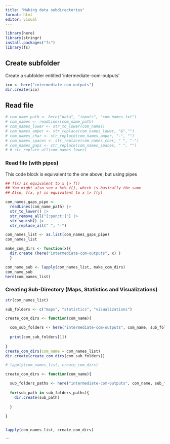 ```yaml
---
title: "Making data subdirectories"
format: html
editor: visual
---
```


```r
library(here)
library(stringr)
install.packages("fs")
library(fs)
```

## Create subfolder

Create a subfolder entitled 'intermediate-com-outputs'

```r
ico <- here("intermediate-com-outputs")
dir.create(ico)
```

## Read file

```r

# com_name_path <- here("data", "inputs", "com-names.txt")
# com_names <- readLines(com_name_path)
# com_names_lower <- str_to_lower(com_names)
# com_names_amper <- str_replace(com_names_lower, "&","")
# com_names_char <- str_replace(com_names_amper, "-", "")
# com_names_spaces <- str_replace(com_names_char, " ", "-")
# com_names_gaps <- str_replace(com_names_spaces, " ", "")
# # str_replace_all(com_names_lower)

```

### Read file (with pipes)

This code block is equivalent to the one above, but using pipes

```r
## f(x) is equivalent to x |> f()
## You might also see x %>% f(), which is basically the same
## Also, f(x, y) is equivalent to x |> f(y)

com_names_gaps_pipe <-
  readLines(com_name_path) |> 
  str_to_lower() |> 
  str_remove_all("[:punct:]") |> 
  str_squish() |> 
  str_replace_all(" ", "-")

com_names_list <- as.list(com_names_gaps_pipe)
com_names_list

make_com_dirs <- function(x){
  dir.create (here("intermediate-com-outputs", x) )
  }

com_name_sub <- lapply(com_names_list, make_com_dirs)
com_name_sub
here(com_names_list)
```

### Creating Sub-Directory (Maps, Statistics and Visualizations)

```r

str(com_names_list)

sub_folders <- c("maps", "statistics", "visualizations")

create_com_dirs <- function(com_name){

  com_sub_folders <- here("intermediate-com-outputs", com_name, sub_folders)
  
  print(com_sub_folders[1])
 
}
create_com_dirs(com_name = com_names_list)
dir.create(create_com_dirs(com_sub_folders))

# lapply(com_names_list, create_com_dirs)

create_com_dirs <- function(com_name){

  sub_folders_paths <- here("intermediate-com-outputs", com_name, sub_folders)
  
  for(sub_path in sub_folders_paths){
    dir.create(sub_path)
    
  }
  
}


lapply(com_names_list, create_com_dirs)


```

\`\`\`
